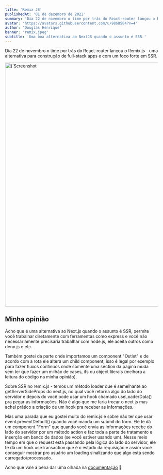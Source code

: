 ```yaml
---
title: 'Remix JS'
publishedAt: '01 de dezembro de 2021'
summary: 'Dia 22 de novembro o time por trás do React-router lançou o Remix.js - uma alternativa para construção de full-stack apps e com um foco forte em SSR.'
avatar: 'https://avatars.githubusercontent.com/u/9868584?v=4'
author: 'Douglas Henrique'
banner: 'remix.jpeg'
subtitle: 'Uma boa alternativa ao NextJS quando o assunto é SSR.'
---
```


Dia 22 de novembro o time por trás do React-router lançou o Remix.js - uma alternativa para construção de full-stack apps e com um foco forte em SSR.

<p>
  <a href="https://www.dougdev.com.br/images/remix.jpeg" rel="noreferrer">
    <Image
      alt={`Screenshot do tweet sobre Remix`}
      src={`https://www.dougdev.com.br/images/remix.jpeg`}
      width="800"
      height={500}
      priority
    />
  </a>
</p>

## Minha opinião

<p>
  Acho que é uma alternativa ao Next.js quando o assunto é SSR, permite você trabalhar diretamente com ferramentas como express
  e você não necessariamente precisaria trabalhar com node.js, ele aceita outros como deno.js e etc.
</p>

<p>
 Também gostei da parte onde importamos um component "Outlet" e de acordo com a rota ele altera um child component, isso é legal por exemplo para fazer fluxos contínuos onde somente uma section da pagina muda sem ter que fazer um milhão de cases, ifs ou object literals (melhora a leitura do código na minha opinião).
</p>

<p>
  Sobre SSR no remix.js - temos um método loader que é semelhante ao getServerSideProps do next.js, no qual você retorna algo do
  lado do servidor e depois do você pode usar um hook chamado useLoaderData() pra pegar as informações. Não é algo que me faria
  trocar o next.js mas achei prático a criação de um hook pra receber as informações.
</p>

<p> 
Mas uma parada que eu gostei muito do remix.js é sobre não ter que usar event.preventDefault() quando você manda um submit do form. Ele te dá um component "Form" que quando você envia as informações recebe do lado do servidor por um método action e faz toda a parte de tratamento e inserção em banco de dados (se você estiver usando um). Nesse meio tempo em que o request está passando pela lógica do lado do servidor, ele te dá um hook useTransaction que é o estado da requisição e assim você conseguir mostrar pro usuário um loading sinalizando que algo está sendo carregado/processado.
</p>

<p>
  Acho que vale a pena dar uma olhada na <a rel="noreferrer"  href="https://remix.run/docs/en/v1">documentação</a> 🚀
</p>
